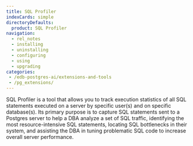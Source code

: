 ```yaml
---
title: SQL Profiler
indexCards: simple
directoryDefaults:
  product: SQL Profiler
navigation:
  - rel_notes
  - installing
  - uninstalling
  - configuring
  - using
  - upgrading
categories:
 - /edb-postgres-ai/extensions-and-tools
 - /pg_extensions/
---
```


SQL Profiler is a tool that allows you to track execution statistics of all SQL statements executed on a server by specific user(s) and on specific database(s). Its primary purpose is to capture SQL statements sent to a Postgres server to help a DBA analyze a set of SQL traffic, identifying the most resource-intensive SQL statements, locating SQL bottlenecks in their system, and assisting the DBA in tuning problematic SQL code to increase overall server performance.


